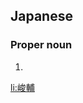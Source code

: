 ==Japanese==
{{ja-kanjitab|しゅん|すけ}}

===Proper noun===
{{ja-pos|proper|しゅんすけ}}

# {{given name|male|lang=ja|sort=しゅんすけ}}

[[li:峻輔]]